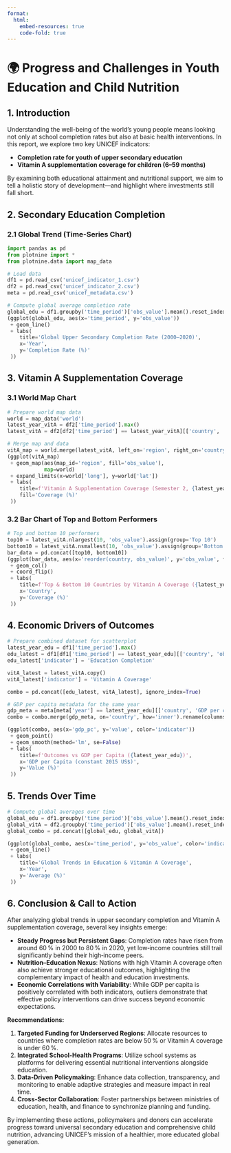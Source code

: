 ```yaml
---
format:
  html:
    embed-resources: true
    code-fold: true
---
```


# 🌍 Progress and Challenges in Youth Education and Child Nutrition

## 1. Introduction

Understanding the well-being of the world’s young people means looking not only at school completion rates but also at basic health interventions. In this report, we explore two key UNICEF indicators:

- **Completion rate for youth of upper secondary education**
- **Vitamin A supplementation coverage for children (6–59 months)**

By examining both educational attainment and nutritional support, we aim to tell a holistic story of development—and highlight where investments still fall short.

## 2. Secondary Education Completion

### 2.1 Global Trend (Time-Series Chart)

```python
import pandas as pd
from plotnine import *
from plotnine.data import map_data

# Load data
df1 = pd.read_csv('unicef_indicator_1.csv')
df2 = pd.read_csv('unicef_indicator_2.csv')
meta = pd.read_csv('unicef_metadata.csv')

# Compute global average completion rate
global_edu = df1.groupby('time_period')['obs_value'].mean().reset_index()
(ggplot(global_edu, aes(x='time_period', y='obs_value'))
 + geom_line()
 + labs(
    title='Global Upper Secondary Completion Rate (2000–2020)',
    x='Year',
    y='Completion Rate (%)'
 ))
```

## 3. Vitamin A Supplementation Coverage

### 3.1 World Map Chart

```python
# Prepare world map data
world = map_data('world')
latest_year_vitA = df2['time_period'].max()
latest_vitA = df2[df2['time_period'] == latest_year_vitA][['country', 'obs_value']]

# Merge map and data
vitA_map = world.merge(latest_vitA, left_on='region', right_on='country', how='left')
(ggplot(vitA_map)
 + geom_map(aes(map_id='region', fill='obs_value'),
            map=world)
 + expand_limits(x=world['long'], y=world['lat'])
 + labs(
    title=f'Vitamin A Supplementation Coverage (Semester 2, {latest_year_vitA})',
    fill='Coverage (%)'
 ))
```

### 3.2 Bar Chart of Top and Bottom Performers

```python
# Top and bottom 10 performers
top10 = latest_vitA.nlargest(10, 'obs_value').assign(group='Top 10')
bottom10 = latest_vitA.nsmallest(10, 'obs_value').assign(group='Bottom 10')
bar_data = pd.concat([top10, bottom10])
(ggplot(bar_data, aes(x='reorder(country, obs_value)', y='obs_value', fill='group'))
 + geom_col()
 + coord_flip()
 + labs(
    title=f'Top & Bottom 10 Countries by Vitamin A Coverage ({latest_year_vitA})',
    x='Country',
    y='Coverage (%)'
 ))
```

## 4. Economic Drivers of Outcomes

```python
# Prepare combined dataset for scatterplot
latest_year_edu = df1['time_period'].max()
edu_latest = df1[df1['time_period'] == latest_year_edu][['country', 'obs_value']].rename(columns={'obs_value':'value'})
edu_latest['indicator'] = 'Education Completion'

vitA_latest = latest_vitA.copy()
vitA_latest['indicator'] = 'Vitamin A Coverage'

combo = pd.concat([edu_latest, vitA_latest], ignore_index=True)

# GDP per capita metadata for the same year
gdp_meta = meta[meta['year'] == latest_year_edu][['country', 'GDP per capita (constant 2015 US$)']]
combo = combo.merge(gdp_meta, on='country', how='inner').rename(columns={'GDP per capita (constant 2015 US$)':'gdp_pc'})

(ggplot(combo, aes(x='gdp_pc', y='value', color='indicator'))
 + geom_point()
 + geom_smooth(method='lm', se=False)
 + labs(
    title=f'Outcomes vs GDP per Capita ({latest_year_edu})',
    x='GDP per Capita (constant 2015 US$)',
    y='Value (%)'
 ))
```

## 5. Trends Over Time

```python
# Compute global averages over time
global_edu = df1.groupby('time_period')['obs_value'].mean().reset_index().assign(indicator='Education Completion')
global_vitA = df2.groupby('time_period')['obs_value'].mean().reset_index().assign(indicator='Vitamin A Coverage')
global_combo = pd.concat([global_edu, global_vitA])

(ggplot(global_combo, aes(x='time_period', y='obs_value', color='indicator'))
 + geom_line()
 + labs(
    title='Global Trends in Education & Vitamin A Coverage',
    x='Year',
    y='Average (%)'
 ))
```

## 6. Conclusion & Call to Action

After analyzing global trends in upper secondary completion and Vitamin A supplementation coverage, several key insights emerge:

- **Steady Progress but Persistent Gaps**: Completion rates have risen from around 60 % in 2000 to 80 % in 2020, yet low‑income countries still trail significantly behind their high‑income peers.
- **Nutrition–Education Nexus**: Nations with high Vitamin A coverage often also achieve stronger educational outcomes, highlighting the complementary impact of health and education investments.
- **Economic Correlations with Variability**: While GDP per capita is positively correlated with both indicators, outliers demonstrate that effective policy interventions can drive success beyond economic expectations.

**Recommendations:**

1. **Targeted Funding for Underserved Regions**: Allocate resources to countries where completion rates are below 50 % or Vitamin A coverage is under 60 %.
2. **Integrated School‑Health Programs**: Utilize school systems as platforms for delivering essential nutritional interventions alongside education.
3. **Data‑Driven Policymaking**: Enhance data collection, transparency, and monitoring to enable adaptive strategies and measure impact in real time.
4. **Cross‑Sector Collaboration**: Foster partnerships between ministries of education, health, and finance to synchronize planning and funding.

By implementing these actions, policymakers and donors can accelerate progress toward universal secondary education and comprehensive child nutrition, advancing UNICEF’s mission of a healthier, more educated global generation.
